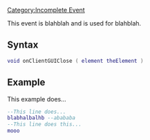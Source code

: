 [[/Category:Incomplete Event.md|Category:Incomplete Event]]

 
This event is blahblah and is used for blahblah.

==Syntax== 
<syntaxhighlight lang="lua">
void onClientGUIClose ( element theElement )
</syntaxhighlight> 

==Example== 
This example does...
<syntaxhighlight lang="lua">
--This line does...
blabhalbalhb --abababa
--This line does this...
mooo
</syntaxhighlight>